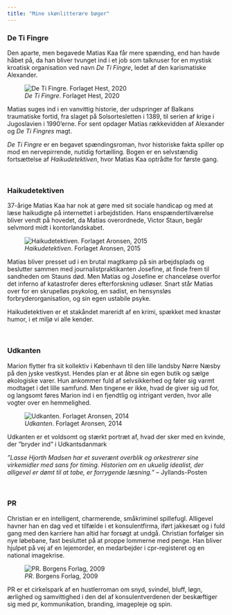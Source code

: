 ```yaml
---
title: "Mine skønlitterære bøger"
---
```


### De Ti Fingre

Den aparte, men begavede Matias Kaa får mere spænding, end han havde håbet på, da han bliver tvunget ind i et job som talknuser for en mystisk kroatisk organisation ved navn *De Ti Fingre*, ledet af den karismatiske Alexander. 

::: column-margin
![*De Ti Fingre*. Forlaget Hest, 2020](images/FINAL_tifingre.jpg)
:::

Matias suges ind i en vanvittig historie, der udspringer af Balkans traumatiske fortid, fra slaget på Solsortesletten i 1389, til serien af krige i Jugoslavien i 1990'erne. For sent opdager Matias rækkevidden af Alexander og *De Ti Fingres* magt.

*De Ti Fingre* er en begavet spændingsroman, hvor historiske fakta spiller op mod en nervepirrende, nutidig fortælling. Bogen er en selvstændig fortsættelse af *Haikudetektiven*, hvor Matias Kaa optrådte for første gang.

\

### Haikudetektiven
37-årige Matias Kaa har nok at gøre med sit sociale handicap og med at læse haikudigte på internettet i arbejdstiden. Hans enspændertilværelse bliver vendt på hovedet, da Matias overordnede, Victor Staun, begår selvmord midt i kontorlandskabet.

::: column-margin
![*Haikudetektiven*. Forlaget Aronsen, 2015](images/Haikudetektiven-forside-300x461.jpg)
:::

Matias bliver presset ud i en brutal magtkamp på sin arbejdsplads og beslutter sammen med journalistpraktikanten Josefine, at finde frem til sandheden om Stauns død. Men Matias og Josefine er chanceløse overfor det inferno af katastrofer deres efterforskning udløser. Snart står Matias over for en skrupelløs psykolog, en sadist, en hensynsløs forbryderorganisation, og sin egen ustabile psyke.

Haikudetektiven er et stakåndet mareridt af en krimi, spækket med knastør humor, i et miljø vi alle kender.

\

### Udkanten
Marion flytter fra sit kollektiv i København til den lille landsby Nørre Næsby på den jyske vestkyst. Hendes plan er at åbne sin egen butik og sælge økologiske varer. Hun ankommer fuld af selvsikkerhed og føler sig varmt modtaget i det lille samfund. Men tingene er ikke, hvad de giver sig ud for, og langsomt føres Marion ind i en fjendtlig og intrigant verden, hvor alle vogter over en hemmelighed.

::: column-margin
![*Udkanten*. Forlaget Aronsen, 2014](images/Udkanten_cover.jpg)
:::

Udkanten er et voldsomt og stærkt portræt af, hvad der sker med en kvinde, der ”bryder ind” i Udkantsdanmark

*”Lasse Hjorth Madsen har et suverænt overblik og orkestrerer sine virkemidler med sans for timing. Historien om en ukuelig idealist, der alligevel er dømt til at tabe, er forrygende læsning.”*
– Jyllands-Posten

\

### PR
Christian er en intelligent, charmerende, småkriminel spillefugl. Alligevel havner han en dag ved et tilfælde i et konsulentfirma, iført jakkesæt og i fuld gang med den karriere han altid har forsøgt at undgå. Christian forfølger sin nye løbebane, fast besluttet på at proppe lommerne
med penge. Han bliver hjulpet på vej af en lejemorder, en medarbejder i cpr-registeret og en national imagekrise.

::: column-margin
![*PR*. Borgens Forlag, 2009](images/PR_omslag_endeligt-3.jpg)
:::

PR er et cirkelspark af en hustlerroman om snyd, svindel, bluff, løgn,
ærlighed og samvittighed i den del af konsulentverdenen der beskæftiger
sig med pr, kommunikation, branding, imagepleje og spin.



